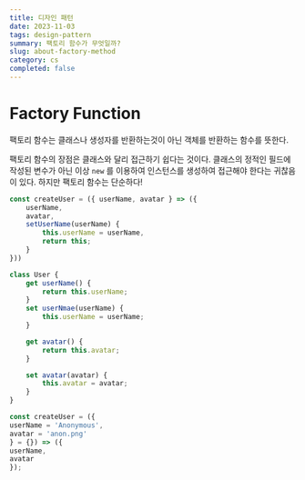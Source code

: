 ```yaml
---
title: 디자인 패턴
date: 2023-11-03
tags: design-pattern
summary: 팩토리 함수가 무엇일까?
slug: about-factory-method
category: cs
completed: false
---
```

# Factory Function
팩토리 함수는 클래스나 생성자를 반환하는것이 아닌 객체를 반환하는 함수를 뜻한다.

팩토리 함수의 장점은 클래스와 달리 접근하기 쉽다는 것이다. 클래스의 정적인 필드에 작성된 변수가 아닌 이상 `new` 를 이용하여 인스턴스를 생성하여 접근해야 한다는 귀찮음이 있다. 하지만 팩토리 함수는 단순하다!

```javascript
const createUser = ({ userName, avatar } => ({
	userName,
	avatar,
	setUserName(userName) {
		this.userName = userName,
		return this;
	}
}))

class User {
	get userName() {
		return this.userName;
	}
	set userNmae(userName) {
		this.userName = userName;
	}

	get avatar() {
		return this.avatar;
	}

	set avatar(avatar) {
		this.avatar = avatar;
	}
}
```

```javascript
const createUser = ({  
userName = 'Anonymous',  
avatar = 'anon.png'  
} = {}) => ({  
userName,  
avatar  
});
```